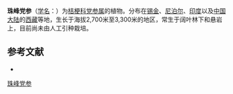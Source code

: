 {{Speciesbox
| name = 珠峰党参
| status = 
| status_system = 
| image =
| genus = Codonopsis
| species = dicentrifolia
| authority = (C. B. Cl.) W. W. Sm.
}}

'''珠峰党参'''（[[学名|学名]]：{{lang|la|''Codonopsis dicentrifolia''}}）为[[桔梗科|桔梗科]][[党参属|党参属]]的植物。分布在[[锡金|锡金]]、[[尼泊尔|尼泊尔]]、[[印度|印度]]以及[[中国大陆|中国大陆]]的[[西藏|西藏]]等地，生长于海拔2,700米至3,300米的地区，常生于阔叶林下和悬岩上，目前尚未由人工引种栽培。

== 参考文献 ==
<div class="references-small">
* {{cite web| url =http://www.bioinfo.cn/db05/KmzwSpecies.php?action=view&id=3385| title =珠峰党参| work =《中国高等植物数据库全库》| publisher =中国科学院微生物研究所| author =昆明植物研究所| accessdate =2009-02-24| deadurl =yes| archiveurl =https://web.archive.org/web/20160305050233/http://www.bioinfo.cn/db05/KmzwSpecies.php?action=view&id=3385| archivedate =2016-03-05}}
</div>
{{Taxonbar|from=Q15226520}}

[[Category:党参属|珠峰党参]]


{{植物小作品}}